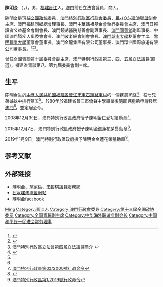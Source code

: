{{Infobox_officeholder
| name           = 陳明金<br />Chan Meng Kam
| image name     = Chan Meng Kam (cropped).jpg
| image width    = 200
| now            = [[澳門立法會|澳門立法會]]議員 
| term_start     = 2005年10月16日
| term_end       = 2017年10月15日
| period         = 
| sex            = 男
| different name = 
| party          = [[民眾建澳聯盟|民-{众}-建澳聯盟]]
| nationality    = {{CHN-MAC}}
| native place   = {{CHN}}[[福建省|福建省]][[晉江市|晉江市]]
| date of birth  = 1962年12月5日
| place of birth = {{CHN}}[[福建省|福建省]][[晉江市|晉江市]][[東石鎮|東石鎮]][[路東村|路東村]] 
| date of death  = 
| place of death =  
| spouse         = 
| relatives      = 
| children       = 
| profession     = [[全國政協|全國政協]]委員、[[澳門行政會|澳門行政會]]委員、[[澳門立法會|澳門立法會]]議員(直選)、[[中國澳門殘疾人奧委會|中國澳門殘疾人奧委會]]會長、[[澳門城市大學|澳門城市大學]]校董會主席、[[華僑大學|華僑大學]]董事、[[澳門同善堂|澳門同善堂]]值理 
| religion       = 
| signature      = 
| sig width      =  
| website        =
| educate        = 福建省晉江市僑聲中學
| past           = 
| work           = 
}}

'''陳明金''' {{SLM}}{{OMB}}（{{lang-en|Chan Meng Kam}}，{{bd|1962年|11月9日}}），男，[[福建|福建]][[晋江|晋江]]人，[[澳門|澳門]]前任立法會議員，商人。

陳明金是現任[[中国人民政治协商会议全国委员会|全國政協]]委員、[[澳門特別行政區行政會|澳門特別行政區行政會委員]]，[[民眾建澳聯盟|民-{众}-建澳聯盟]]創會主席、澳門福建同鄉總會理事長、澳門中華媽祖基金會執行委員會主席、澳門日報讀者公益基金會副會長、澳門鏡湖醫院慈善會副理事長、[[澳門同善堂|澳門同善堂]]副監事長、中國澳門殘疾人奧委會會長、澳門敬老總會創會會長。[[澳門城市大學|澳門城市大學]]校董會主席、[[黎明职业大学|黎明職業大學]]董事會董事長。澳門金龍集團有限公司董事長、澳門環宇國際旅運有限公司董事長。<ref>{{Cite web |url=http://bo.io.gov.mo/bo/i/2009/40/out01_cn.asp |title=澳門特別行政區終審法院公告40/2009 |accessdate=2009-10-23 |archive-date=2009-10-19 |archive-url=https://web.archive.org/web/20091019061506/http://bo.io.gov.mo/bo/i/2009/40/out01_cn.asp |dead-url=no }}</ref><ref>{{cite journal|journal=澳門行政暨公職局|date=2009年7月|title=第四屆立法會選舉候選名單總表|url=http://www.eal.gov.mo/2009/news/20090715.pdf|deadurl=yes|archiveurl=https://web.archive.org/web/20120226215145/http://www.eal.gov.mo/2009/news/20090715.pdf|archivedate=2012-02-26}}</ref><ref>[http://www.al.gov.mo/dep_2009/cn/chan_meng_kam.htm 澳門特別行政區立法會第四屆立法議員簡介] {{webarchive|url=https://web.archive.org/web/20120405221909/http://www.al.gov.mo/dep_2009/cn/chan_meng_kam.htm |date=2012-04-05 }}</ref>。

曾任全國青聯第十屆委員會副主席，澳門特別行政區第三、四、五屆立法議員(直選)，福建省青聯第八、第九屆委員會副主席。

== 生平 ==
陈明金生於[[中華人民共和國|中華人民共和國]][[福建省|福建省]][[晉江市|晉江市]][[東石鎮|東石鎮]][[路東村|路東村]]的一個務農家庭<ref name="從一無所有到青年實業家——記福建省青年聯合會副主席陳明金">{{cite web |url=http://218.66.169.79:82/cgi-bin/SEARCH.EXE?COMM_RECNO=2738&COMM_RLTID=13 |title=從一無所有到青年實業家——記福建省青年聯合會副主席陳明金 |last= |first= |date=1996-10-27 |website= |publisher=晉江文史資料 第十八輯 |access-date=2019-07-25|quote=}}</ref>，在七兄弟姊妹中排行第五<ref name="從一無所有到青年實業家——記福建省青年聯合會副主席陳明金" />。1980年於福建省晉江市僑聲中學畢業後隨即與胞弟申請移居[[澳門|澳門]]<ref name="從一無所有到青年實業家——記福建省青年聯合會副主席陳明金" />，並定居至今。

2008年12月30日，澳門特別行政區政府授予陳明金仁愛功績勳章<ref>[http://bo.io.gov.mo/bo/i/2008/52/ordem63_cn.asp 澳門特別行政區第63/2008號行政命令]</ref>。

2015年12月7日，澳門特別行政區政府授予陳明金銀蓮花榮譽勳章<ref>{{Cite web|url=http://www.gcs.gov.mo/showCNNews.php?PageLang=C&DataUcn=94567|title=特区政府公布本年度授勋名单|accessdate=2017-12-06|work=www.gcs.gov.mo}}</ref>。

2019年1月9日，澳門特別行政區政府授予陳明金金蓮花榮譽勳章<ref>[https://bo.io.gov.mo/bo/i/2019/01/ordem01_cn.asp 澳門特別行政區第1/2019號行政命令]</ref>。

== 参考文献 ==
{{Reflist}}

== 外部链接 ==
* [https://web.archive.org/web/20091218090634/http://www.acumacau.com/ 陳明金、施家倫、宋碧琪議員服務網]
* [http://www.apimacau.com 民眾建澳聯盟網站]
* [http://www.facebook.com/chanmengkam 陳明金facebook]

{{Navboxes 
| title  = 陈明金在[[澳门特别行政区立法会|澳门特别行政区立法会]]的职务
| list1  =
{{澳門特別行政區第三屆立法會議員}}
{{澳門特別行政區第四屆立法會議員}}
{{澳門特別行政區第五屆立法會議員}}
}}
{{Navboxes 
| title  = 陈明金在[[中华海外联谊会|中华海外联谊会]]的职务
| list1  =
{{中华海外联谊会第五届理事会}}
}}
{{Navboxes 
| title  = 陈明金在[[中国和平统一促进会|中国和平统一促进会]]的职务
| list1  =
{{中国和平统一促进会第八届理事会}}
}}
{{Navboxes 
| title  = 陈明金在[[中华全国青年联合会|中华全国青年联合会]]的职务
| list1  =
{{中华全国青年联合会第十届委员会}}
}}
{{Navboxes 
| title  = 陈明金在[[中华全国归国华侨联合会|中华全国归国华侨联合会]]的职务
| list1  =
{{中华全国归国华侨联合会第十届委员会}}
}}

{{Authority control}}
{{DEFAULTSORT:Chen陈}}
[[Category:陳姓|Ming]]
[[Category:晋江人|Category:晋江人]]
[[Category:澳門行政會委員|Category:澳門行政會委員]]
[[Category:第十三届全国政协委员|Category:第十三届全国政协委员]]
[[Category:全国青联副主席|Category:全国青联副主席]]
[[Category:中华海外联谊会副会长|Category:中华海外联谊会副会长]]
[[Category:中国和平统一促进会常务理事|Category:中国和平统一促进会常务理事]]